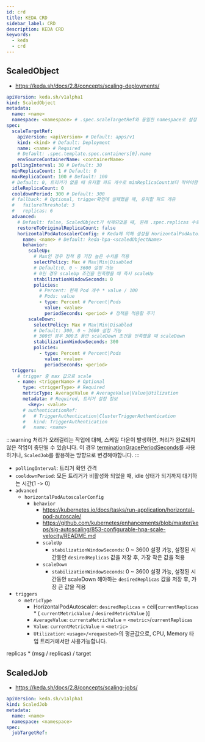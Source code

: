 ```yaml
---
id: crd
title: KEDA CRD
sidebar_label: CRD
description: KEDA CRD
keywords:
  - keda
  - crd
---
```


## ScaledObject

- https://keda.sh/docs/2.8/concepts/scaling-deployments/

```yaml
apiVersion: keda.sh/v1alpha1
kind: ScaledObject
metadata:
  name: <name>
  namespace: <namespace> # .spec.scaleTargetRef와 동일한 namespace로 설정
spec:
  scaleTargetRef:
    apiVersion: <apiVersion> # Default: apps/v1
    kind: <kind> # Default: Deployment
    name: <name> # Required
    # Default: .spec.template.spec.containers[0].name
    envSourceContainerName: <containerName>
  pollingInterval: 30 # Default: 30
  minReplicaCount: 1 # Default: 0
  maxReplicaCount: 100 # Default: 100
  # Default: 0, 트리거가 없을 때 유지할 파드 개수로 minReplicaCount보다 작아야함
  idleReplicaCount: 0
  cooldownPeriod: 300 # Default: 300
  # fallback: # Optional, trigger확인에 실패했을 때, 유지할 파드 개유
  #   failureThreshold: 3
  #   replicas: 6
  advanced:
    # Default: false, ScaledObject가 삭제되었을 때, 원래 .spec.replicas 수로 복구할지 여부
    restoreToOriginalReplicaCount: false
    horizontalPodAutoscalerConfig: # Keda에 의해 생성될 HorizontalPodAutoscaler의 설정
      name: <name> # Default: keda-hpa-<scaledObjectName>
      behavior:
        scaleUp:
          # Max인 경우 정책 중 가장 높은 수치를 적용
          selectPolicy: Max # Max|Min|Disabled
          # Default:0, 0 ~ 3600 설정 가능
          # 0인 경우 scaleUp 조건을 만족했을 때 즉시 scaleUp
          stabilizationWindowSeconds: 0
          policies:
            # Percent: 현재 Pod 개수 * value / 100
            # Pods: value
            - type: Percent # Percent|Pods
              value: <value>
              periodSeconds: <period> # 정책을 적용할 주기
        scaleDown:
          selectPolicy: Max # Max|Min|Disabled
          # Default: 300, 0 ~ 3600 설정 가능
          # 300인 경우 300초 동안 scaleDown 조건을 만족했을 때 scaleDown
          stabilizationWindowSeconds: 300
          policies:
            - type: Percent # Percent|Pods
              value: <value>
              periodSeconds: <period>
  triggers:
    # trigger 중 max 값으로 scale
    - name: <triggerName> # Optional
      type: <triggerType> # Required
      metricType: AverageValue # AverageValue|Value|Utilization
      metadata: # Required, 트리거 설정 정보
        <key>: <value>
      # authenticationRef:
      #   # TriggerAuthentication|ClusterTriggerAuthentication
      #   kind: TriggerAuthentication
      #   name: <name>
```

:::warning
처리가 오래걸리는 작업에 대해, 스케일 다운이 발생하면, 처리가 완료되지 않은 작업이 중단될 수 있습니다. 이 경우 [terminationGracePeriodSeconds](/docs/mlops/kubernetes/workloads/pod-lifecycle.mdx#termination)를 사용하거나, `ScaledJob`를 활용하는 방향으로 변경해야합니다.
:::

- `pollingInterval`: 트리거 확인 간격
- `cooldownPeriod`: 모든 트리거가 비활성화 되었을 때, idle 상태가 되기까지 대기하는 시간(1 -\> 0)
- `advanced`
  - `horizontalPodAutoscalerConfig`
    - `behavior`
      - https://kubernetes.io/docs/tasks/run-application/horizontal-pod-autoscale/
      - https://github.com/kubernetes/enhancements/blob/master/keps/sig-autoscaling/853-configurable-hpa-scale-velocity/README.md
      - `scaleUp`
        - `stabilizationWindowSeconds`: 0 ~ 3600 설정 가능, 설정된 시간동안 `desiredReplicas` 값을 저장 후, 가장 작은 값을 적용
      - `scaleDown`
        - `stabilizationWindowSeconds`: 0 ~ 3600 설정 가능, 설정된 시간동안 scaleDown 해야하는 `desiredReplicas` 값을 저장 후, 가장 큰 값을 적용
- `triggers`
  - `metricType`
    - HorizontalPodAutoscaler: `desiredReplicas` = ceil[`currentReplicas` * ( `currentMetricValue` / `desiredMetricValue` )]
    - `AverageValue`: `currentaMetricValue` = `<metric>`/`currentReplicas`
    - `Value`: `currentMetricValue` = `<metric>`
    - `Utilization`: `<usage>/<requested>`의 평균값으로, CPU, Memory 타입 트리거에서만 사용가능합니다.

replicas \* (msg / replicas) / target

## ScaledJob

- https://keda.sh/docs/2.8/concepts/scaling-jobs/

```yaml
apiVersion: keda.sh/v1alpha1
kind: ScaledJob
metadata:
  name: <name>
  namespace: <namespace>
spec:
  jobTargetRef:
```
